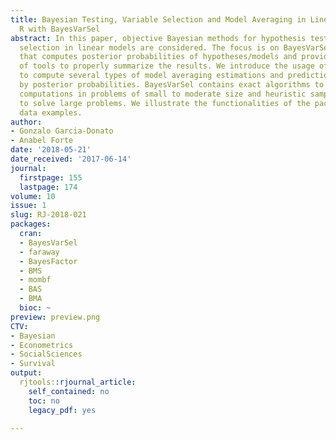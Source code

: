 ```yaml
---
title: Bayesian Testing, Variable Selection and Model Averaging in Linear Models using
  R with BayesVarSel
abstract: In this paper, objective Bayesian methods for hypothesis testing and variable
  selection in linear models are considered. The focus is on BayesVarSel, an R package
  that computes posterior probabilities of hypotheses/models and provides a suite
  of tools to properly summarize the results. We introduce the usage of specific functions
  to compute several types of model averaging estimations and predictions weighted
  by posterior probabilities. BayesVarSel contains exact algorithms to perform fast
  computations in problems of small to moderate size and heuristic sampling methods
  to solve large problems. We illustrate the functionalities of the package with several
  data examples.
author:
- Gonzalo Garcia-Donato
- Anabel Forte
date: '2018-05-21'
date_received: '2017-06-14'
journal:
  firstpage: 155
  lastpage: 174
volume: 10
issue: 1
slug: RJ-2018-021
packages:
  cran:
  - BayesVarSel
  - faraway
  - BayesFactor
  - BMS
  - mombf
  - BAS
  - BMA
  bioc: ~
preview: preview.png
CTV:
- Bayesian
- Econometrics
- SocialSciences
- Survival
output:
  rjtools::rjournal_article:
    self_contained: no
    toc: no
    legacy_pdf: yes

---
```

